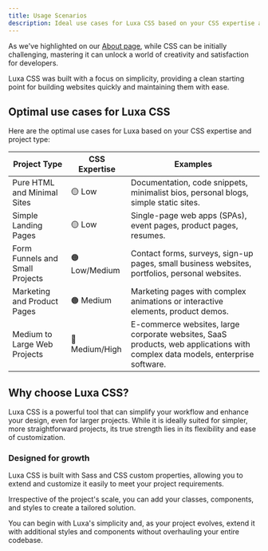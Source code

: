 ```yaml
---
title: Usage Scenarios
description: Ideal use cases for Luxa CSS based on your CSS expertise and project type.
---
```


As we've highlighted on our [About page](/about), while CSS can be initially challenging, mastering it can unlock a world of creativity and satisfaction for developers.

Luxa CSS was built with a focus on simplicity, providing a clean starting point for building websites quickly and maintaining them with ease.

## Optimal use cases for Luxa CSS

Here are the optimal use cases for Luxa based on your CSS expertise and project type:

| Project Type                    | CSS Expertise  | Examples                                                                                                                      |
| ------------------------------- | -------------- | ----------------------------------------------------------------------------------------------------------------------------- |
| Pure HTML and Minimal Sites     | 🟡 Low         | Documentation, code snippets, minimalist bios, personal blogs, simple static sites.                                           |
| Simple Landing Pages            | 🟡 Low         | Single-page web apps (SPAs), event pages, product pages, resumes.                                                             |
| Form Funnels and Small Projects | 🟠 Low/Medium  | Contact forms, surveys, sign-up pages, small business websites, portfolios, personal websites.                                |
| Marketing and Product Pages     | 🟠 Medium      | Marketing pages with complex animations or interactive elements, product demos.                                               |
| Medium to Large Web Projects    | 🔴 Medium/High | E-commerce websites, large corporate websites, SaaS products, web applications with complex data models, enterprise software. |

## Why choose Luxa CSS?

Luxa CSS is a powerful tool that can simplify your workflow and enhance your design, even for larger projects. While it is ideally suited for simpler, more straightforward projects, its true strength lies in its flexibility and ease of customization.

### Designed for growth

Luxa CSS is built with Sass and CSS custom properties, allowing you to extend and customize it easily to meet your project requirements.

Irrespective of the project's scale, you can add your classes, components, and styles to create a tailored solution.

You can begin with Luxa's simplicity and, as your project evolves, extend it with additional styles and components without overhauling your entire codebase.
